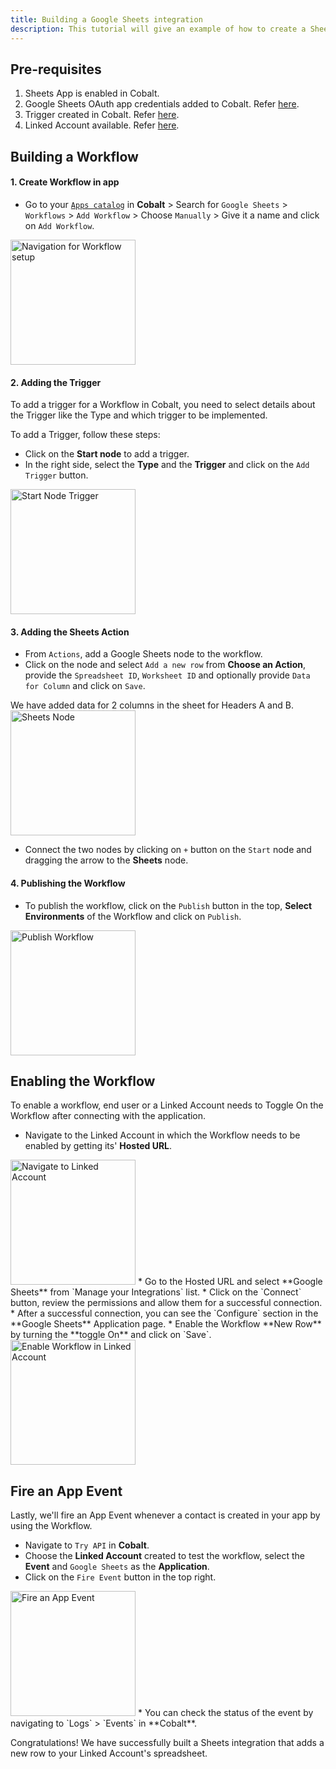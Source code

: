 ```yaml
---
title: Building a Google Sheets integration
description: This tutorial will give an example of how to create a Sheets integration that adds a new row to your Linked Account's spreadsheet.
---
```


## Pre-requisites
1. Sheets App is enabled in Cobalt.
2. Google Sheets OAuth app credentials added to Cobalt. Refer [here](https://docs.gocobalt.io/resources/integration-providers/google_sheets#creating-an-app-in-google-sheets).
3. Trigger created in Cobalt. Refer [here](https://docs.gocobalt.io/guides/workflow/triggers).
4. Linked Account available. Refer [here](https://docs.gocobalt.io/guides/platform/linked-account).

## Building a Workflow

#### 1. Create Workflow in app
* Go to your [`Apps catalog`](https://app.gocobalt.io/apps) in **Cobalt** > Search for `Google Sheets` > `Workflows` > `Add Workflow` > Choose `Manually` > Give it a name and click on `Add Workflow`.
<img height="200" src="/images/Sheets/sheets_workflow.png" alt="Navigation for Workflow setup"/>

#### 2. Adding the Trigger
To add a trigger for a Workflow in Cobalt, you need to select details about the Trigger like the Type and which trigger to be implemented.

To add a Trigger, follow these steps:
* Click on the **Start node** to add a trigger.
* In the right side, select the **Type** and the **Trigger** and click on the `Add Trigger` button.
<img height="200" src="/images/Sheets/Sheets_start.png" alt="Start Node Trigger"/>

#### 3. Adding the Sheets Action

* From `Actions`, add a Google Sheets node to the workflow.
* Click on the node and select `Add a new row` from **Choose an Action**, provide the `Spreadsheet ID`, `Worksheet ID` and optionally provide `Data for Column` and click on `Save`.
<Note>
We have added data for 2 columns in the sheet for Headers A and B.
</Note>
<img height="200" src="/images/Sheets/sheets_action.png" alt="Sheets Node"/>

* Connect the two nodes by clicking on `+` button on the `Start` node and dragging the arrow to the **Sheets** node.

#### 4. Publishing the Workflow
* To publish the workflow, click on the `Publish` button in the top, **Select Environments** of the Workflow and click on `Publish`.
<img height="200" src="/images/Sheets/sheets_publish.png" alt="Publish Workflow"/>

## Enabling the Workflow
To enable a workflow, end user or a Linked Account needs to Toggle On the Workflow after connecting with the application.

* Navigate to the Linked Account in which the Workflow needs to be enabled by getting its' **Hosted URL**.
<img height="200" src="/images/Salesforce/Salesforce_linked.png" alt="Navigate to Linked Account"/>
* Go to the Hosted URL and select **Google Sheets** from `Manage your Integrations` list.
* Click on the `Connect` button, review the permissions and allow them for a successful connection.
* After a successful connection, you can see the `Configure` section in the **Google Sheets** Application page.
* Enable the Workflow **New Row** by turning the **toggle On** and click on `Save`.
<img height="200" src="/images/Sheets/sheets_enable.png" alt="Enable Workflow in Linked Account"/>

## Fire an App Event 

Lastly, we'll fire an App Event whenever a contact is created in your app by using the Workflow.

* Navigate to `Try API` in **Cobalt**.
* Choose the **Linked Account** created to test the workflow, select the **Event** and `Google Sheets` as the **Application**.
* Click on the `Fire Event` button in the top right.
<img height="200" src="/images/Sheets/sheets_fire.png" alt="Fire an App Event"/>
* You can check the status of the event by navigating to `Logs` > `Events` in **Cobalt**.

Congratulations! We have successfully built a Sheets integration that adds a new row to your Linked Account's spreadsheet.
